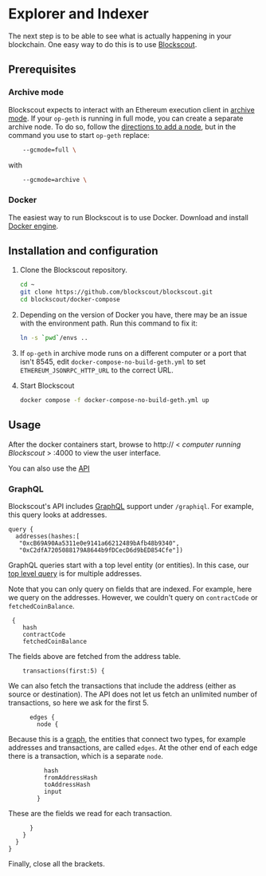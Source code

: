 # Explorer and Indexer

The next step is to be able to see what is actually happening in your blockchain.
One easy way to do this is to use [Blockscout](https://www.blockscout.com/).

## Prerequisites

### Archive mode

Blockscout expects to interact with an Ethereum execution client in [archive mode](https://www.alchemy.com/overviews/archive-nodes#archive-nodes).
If your `op-geth` is running in full mode, you can create a separate archive node.
To do so, follow the [directions to add a node](./getting-started.md#adding-nodes), but in the command you use to start `op-geth` replace:

```sh
	--gcmode=full \
```

with

```sh
	--gcmode=archive \
```

### Docker

The easiest way to run Blockscout is to use Docker.
Download and install [Docker engine](https://docs.docker.com/engine/install/#server).


## Installation and configuration

1. Clone the Blockscout repository.

   ```sh
   cd ~
   git clone https://github.com/blockscout/blockscout.git
   cd blockscout/docker-compose
   ```

1. Depending on the version of Docker you have, there may be an issue with the environment path.
   Run this command to fix it:

   ```sh
   ln -s `pwd`/envs ..
   ```

1. If `op-geth` in archive mode runs on a different computer or a port that isn't 8545, edit `docker-compose-no-build-geth.yml` to set `ETHEREUM_JSONRPC_HTTP_URL` to the correct URL.

1. Start Blockscout

   ```sh
   docker compose -f docker-compose-no-build-geth.yml up
   ```

## Usage

After the docker containers start, browse to http:// < *computer running Blockscout* > :4000 to view the user interface. 

You can also use the [API](https://docs.blockscout.com/for-users/api)

### GraphQL

Blockscout's API includes [GraphQL](https://graphql.org/) support under `/graphiql`. 
For example, this query looks at addresses.

```
query {
  addresses(hashes:[
   "0xcB69A90Aa5311e0e9141a66212489bAfb48b9340", 
   "0xC2dfA7205088179A8644b9fDCecD6d9bED854Cfe"])
```

GraphQL queries start with a top level entity (or entities).
In this case, our [top level query](https://docs.blockscout.com/for-users/api/graphql#queries) is for multiple addresses.

Note that you can only query on fields that are indexed.
For example, here we query on the addresses.
However, we couldn't query on `contractCode` or `fetchedCoinBalance`.

```
 {
    hash
    contractCode
    fetchedCoinBalance
```

The fields above are fetched from the address table.

```
    transactions(first:5) {
```

We can also fetch the transactions that include the address (either as source or destination).
The API does not let us fetch an unlimited number of transactions, so here we ask for the first 5.


```
      edges {
        node {
```

Because this is a [graph](https://en.wikipedia.org/wiki/Graph_(discrete_mathematics)), the entities that connect two types, for example addresses and transactions, are called `edges`.
At the other end of each edge there is a transaction, which is a separate `node`.

```
          hash
          fromAddressHash
          toAddressHash
          input
        }
```

These are the fields we read for each transaction. 

```
      }
    }
  }
}
```

Finally, close all the brackets. 